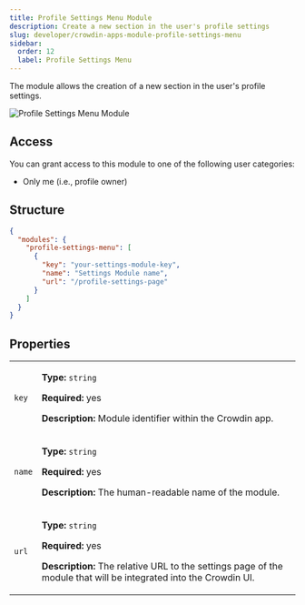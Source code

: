 ```yaml
---
title: Profile Settings Menu Module
description: Create a new section in the user's profile settings
slug: developer/crowdin-apps-module-profile-settings-menu
sidebar:
  order: 12
  label: Profile Settings Menu
---
```



The module allows the creation of a new section in the user's profile settings.

<Image src={profileSettings} alt="Profile Settings Menu Module" />

## Access

You can grant access to this module to one of the following user categories:

* Only me (i.e., profile owner)

## Structure

```json title="manifest.json"
{
  "modules": {
    "profile-settings-menu": [
      {
        "key": "your-settings-module-key",
        "name": "Settings Module name",
        "url": "/profile-settings-page"
      }
    ]
  }
}
```

## Properties

<table>
  <tbody>
    <tr>
      <td><code>key</code> </td>
      <td>
        <p><strong>Type:</strong> <code>string</code></p>
        <p><strong>Required:</strong> yes</p>
        <p><strong>Description:</strong> Module identifier within the Crowdin app.</p>
      </td>
    </tr>
    <tr>
      <td><code class="whitespace-nowrap">name</code></td>
      <td>
        <p><strong>Type:</strong> <code>string</code></p>
        <p><strong>Required:</strong> yes</p>
        <p><strong>Description:</strong> The human-readable name of the module.</p>
      </td>
    </tr>
    <tr>
      <td><code>url</code></td>
      <td>
        <p><strong>Type:</strong> <code>string</code></p>
        <p><strong>Required:</strong> yes</p>
        <p><strong>Description:</strong> The relative URL to the settings page of the module that will be integrated into the Crowdin UI.</p>
      </td>
    </tr>
  </tbody>
</table>

